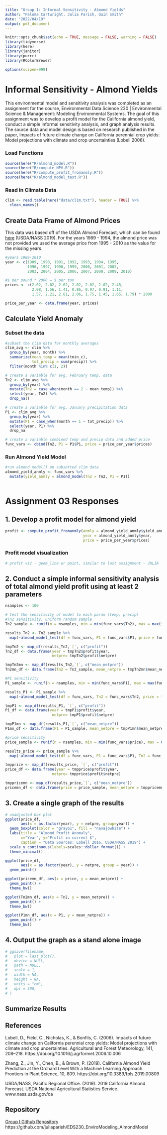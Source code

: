 ```yaml
---
title: "Group I: Informal Sensitivity - Almond Yields"
author: "Paloma Cartwright, Julia Parish, Quin Smith"
date: "2022/04/19"
output: pdf_document
---
```


```r
knitr::opts_chunk$set(echo = TRUE, message = FALSE, warning = FALSE)
library(tidyverse)
library(here)
library(janitor)
library(purrr)
library(RColorBrewer)

options(scipen=999)
```


# Informal Sensitivity - Almond Yields

This environmental model and sensitivity analysis was completed as an assignment for the course, Environmental Data Science 230 | Environmental Science & Management: Modeling Environmental Systems. The goal of this assignment was to develop a profit model for the California almond yield, conduct a simple informal sensitivity analysis, and graph analysis results. The source data and model design is based on research published in the paper, Impacts of future climate change on California perennial crop yields: Model projections with climate and crop uncertainties (Lobell 2006). 

### Load Functions

```r
source(here("R/almond_model.R"))
source(here("R/compute_NPV.R"))
source(here("R/compute_profit_fromanmly.R"))
source(here("R/almond_model_test.R"))
```

### Read in Climate Data 

```r
clim <- read.table(here("data/clim.txt"), header = TRUE) %>% 
  clean_names()
```

## Create Data Frame of Almond Prices 

This data was based off of the USDA Almond Forecast, which can be found [here](https://www.nass.usda.gov/Statistics_by_State/California/Publications/Specialty_and_Other_Releases/Almond/Forecast/201005almpd.pdf) (USDA/NASS 2019). For the years 1989 - 1994, the almond price was not provided we used the average price from 1995 - 2010 as the value for the missing years. 

```r
#years 1989-2010
year <- c(1989, 1990, 1991, 1992, 1993, 1994, 1995, 
          1996, 1997, 1998, 1999, 2000, 2001, 2002, 
          2003, 2004, 2005, 2006, 2007, 2008, 2009, 2010)

#$ per pound * 2000 = $ per ton
prices <- c(2.02, 2.02, 2.02, 2.02, 2.02, 2.02, 2.48, 
            2.08, 1.56, 1.41, 0.86, 0.97, 0.91, 1.11, 
            1.57, 2.21, 2.81, 2.06, 1.75, 1.45, 1.65, 1.79) * 2000

price_per_year <- data.frame(year, prices)
```

\newpage

## Calculate Yield Anomaly 

### Subset the data

```r
#subset the clim data for monthly averages
clim_avg <- clim %>% 
  group_by(year, month) %>% 
  summarize(mean_temp = mean(tmin_c), 
            tot_precip = sum(precip)) %>% 
  filter(month %in% c(1, 2))

# create a variable for avg. February temp. data
Tn2 <- clim_avg %>% 
  group_by(year) %>% 
  mutate(Tn2 = case_when(month == 2 ~ mean_temp)) %>% 
  select(year, Tn2) %>% 
  drop_na()

# create a variable for avg. January precipitation data
P1 <- clim_avg %>% 
  group_by(year) %>% 
  mutate(P1 = case_when(month == 1 ~ tot_precip)) %>% 
  select(year, P1) %>% 
  drop_na

# create a variable combined temp and precip data and added price
func_vars <- cbind(Tn2, P1 = P1$P1, price = price_per_year$prices)
```

### Run Almond Yield Model 

```r
#run almond_model() on subsetted clim data
almond_yield_anmly <- func_vars %>% 
  mutate(yield_anmly = almond_model(Tn2 = Tn2, P1 = P1))
  
```

# Assignment 03 Responses

## 1. Develop a profit model for almond yield

```r
profit <- compute_profit_fromanmly(anmly = almond_yield_anmly$yield_anmly, 
                                   year = almond_yield_anmly$year, 
                                   price = price_per_year$prices)
```

### Profit model visualization

```r
# profit viz - geom_line or point, similar to last assignment - JULIA

```


## 2. Conduct a simple informal sensitivity analysis of total almond yield profit using at least 2 parameters

```r
nsamples <- 100

# test the sensitivity of model to each param (temp, precip)
#Tn2 sensitivity, uniform random sample
Tn2_sample <- runif(n = nsamples, min = min(func_vars$Tn2), max = max(func_vars$Tn2))

results_Tn2 <- Tn2_sample %>% 
  map(~almond_model_test(df = func_vars, P1 = func_vars$P1, price = func_vars$price, Tn2 = .x))

tmpTn2 <- map_df(results_Tn2,`[`, c("profit"))
Tn2_df <- data.frame(year = tmpTn2$profit$year, 
                     netpre= tmpTn2$profit$netpre)

tmpTn2mn <- map_df(results_Tn2,`[`, c("mean_netpre"))
Tn2mn_df <- data.frame(Tn2 = Tn2_sample, mean_netpre = tmpTn2mn$mean_netpre)

#P1 sensitivity
P1_sample <- runif(n = nsamples, min = min(func_vars$P1), max = max(func_vars$P1))

results_P1 <- P1_sample %>% 
  map(~almond_model_test(df = func_vars, Tn2 = func_vars$Tn2, price = func_vars$price, P1 = .x))

tmpP1 <- map_df(results_P1, `[`, c("profit"))
P1_df <- data.frame(year = tmpP1$profit$year, 
                     netpre= tmpP1$profit$netpre)

tmpP1mn <- map_df(results_P1,`[`, c("mean_netpre"))
P1mn_df <- data.frame(P1 = P1_sample, mean_netpre = tmpP1mn$mean_netpre)

#price sensitivity
price_sample <- runif(n = nsamples, min = min(func_vars$price), max = max(func_vars$price))

results_price <- price_sample %>% 
  map(~almond_model_test(df = func_vars, P1 = func_vars$P1, Tn2 = func_vars$Tn2, price = .x))

tmpprice <- map_df(results_price, `[`, c("profit"))
price_df <- data.frame(year = tmpprice$profit$year, 
                     netpre= tmpprice$profit$netpre)

tmppricemn <- map_df(results_price,`[`, c("mean_netpre"))
pricemn_df <- data.frame(price = price_sample, mean_netpre = tmppricemn$mean_netpre)
```


## 3. Create a single graph of the results

```r
# unadjusted box plot
ggplot(price_df, 
       aes(x = as.factor(year), y = netpre, group=year)) +
  geom_boxplot(color = "gray61", fill = "navajowhite") +
  labs(title = "Almond Profit Anomaly",
       x="Year", y="Profit in current $",
       caption = "Data Sources: Lobell 2016, USDA/NASS 2019") +
  scale_y_continuous(labels=scales::dollar_format()) +
  theme_minimal()
```




```r
ggplot(price_df, 
       aes(x = as.factor(year), y = netpre, group = year)) +
  geom_point()

ggplot(pricemn_df, aes(x = price, y = mean_netpre)) +
  geom_point() +
  theme_bw()

ggplot(Tn2mn_df, aes(x = Tn2, y = mean_netpre)) +
  geom_point() +
  theme_bw()

ggplot(P1mn_df, aes(x = P1, y = mean_netpre)) +
  geom_point() +
  theme_bw()
```


## 4. Output the graph as a stand alone image

```r
# ggsave(filename,
#   plot = last_plot(),
#   device = NULL,
#   path = NULL,
#   scale = 1,
#   width = NA,
#   height = NA,
#   units = "cm",
#   dpi = 300,
# )
```




## Summarize Results



## References

Lobell, D., Field, C., Nicholas, K., & Bonfils, C. (2006). Impacts of future climate change on California perennial crop yields: Model projections with climate and crop uncertainties. Agricultural and Forest Meteorology, 141, 208–218. https://doi.org/10.1016/j.agrformet.2006.10.006

Zhang, Z., Jin, Y., Chen, B., & Brown, P. (2019). California Almond Yield Prediction at the Orchard Level With a Machine Learning Approach. Frontiers in Plant Science, 10, 809. https://doi.org/10.3389/fpls.2019.00809

USDA/NASS, Pacific Regional Office. (2019). 2019 California Almond Forecast. USDA National Agricultural Statistics Service. www.nass.usda.gov/ca

## Repository

[Group I Github Repository](https://github.com/juliaparish/EDS230_EnviroModeling_AlmondModel) https://github.com/juliaparish/EDS230_EnviroModeling_AlmondModel